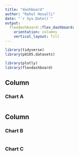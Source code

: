 ```yaml
---
title: "dashboard"
author: "Rahul Hosalli"
date: "`r Sys.Date()`"
output: 
  flexdashboard::flex_dashboard:
    orientation: columns
    vertical_layout: fill
---
```


```r
library(tidyverse)
library(p8105.datasets)

library(plotly)
library(flexdashboard)
```

## Column {data-width="650"}

### Chart A

```r

```

## Column {data-width="350"}

### Chart B

```r

```

### Chart C

```r

```
